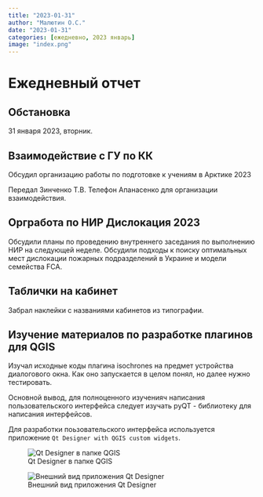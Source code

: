 ```yaml
---
title: "2023-01-31"
author: "Малютин О.С."
date: "2023-01-31"
categories: [ежедневно, 2023 январь]
image: "index.png"
---
```


# Ежедневный отчет
## Обстановка
31 января 2023, вторник. 

## Взаимодействие с ГУ по КК
Обсудил организацию работы по подготовке к учениям в Арктике 2023

Передал Зинченко Т.В. Телефон Апанасенко для организации взаимодействия.

## Оргработа по НИР Дислокация 2023
Обсудили планы по проведению внутреннего заседания по выполнению НИР на следующей неделе. Обсудили подходы к поиску оптимальных мест дислокации пожарных подразделений в Украине и модели семейства FCA.

## Таблички на кабинет
Забрал наклейки с названиями кабинетов из типографии.

## Изучение материалов по разработке плагинов для QGIS
Изучал исходные коды плагина isochrones на предмет устройства диалогового окна. Как оно запускается в целом понял, но далее нужно тестировать.

Основной вывод, для полноценного изученияч написания пользовательского интерфейса следует изучать pyQT - библиотеку для написания интерфейсов.

Для разработки поьзовательского интерфейса используется приложение `Qt Designer with QGIS custom widgets`.

![Qt Designer в папке QGIS](index.png)

![Внешний вид приложения Qt Designer](form.png)
